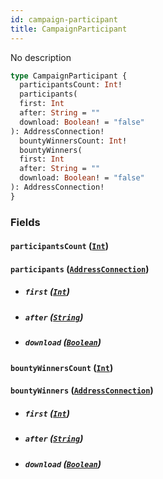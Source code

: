 ```yaml
---
id: campaign-participant
title: CampaignParticipant
---
```



No description

```graphql
type CampaignParticipant {
  participantsCount: Int!
  participants(
  first: Int
  after: String = ""
  download: Boolean! = "false"
): AddressConnection!
  bountyWinnersCount: Int!
  bountyWinners(
  first: Int
  after: String = ""
  download: Boolean! = "false"
): AddressConnection!
}
```


### Fields

#### `participantsCount` ([`Int`](../../references/scalars/int))




#### `participants` ([`AddressConnection`](../../references/objects/address-connection))


- ##### `first` ([`Int`](../../references/scalars/int))




- ##### `after` ([`String`](../../references/scalars/string))




- ##### `download` ([`Boolean`](../../references/scalars/boolean))




#### `bountyWinnersCount` ([`Int`](../../references/scalars/int))




#### `bountyWinners` ([`AddressConnection`](../../references/objects/address-connection))


- ##### `first` ([`Int`](../../references/scalars/int))




- ##### `after` ([`String`](../../references/scalars/string))




- ##### `download` ([`Boolean`](../../references/scalars/boolean))






